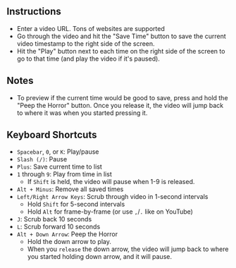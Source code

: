 ## Instructions

- Enter a video URL. Tons of websites are supported
- Go through the video and hit the "Save Time" button to save the current video timestamp to the right side of the screen.
- Hit the "Play" button next to each time on the right side of the screen to go to that time (and play the video if it's paused).

## Notes

- To preview if the current time would be good to save, press and hold the "Peep the Horror" button. Once you release it, the video will jump back to where it was when you started pressing it.

## Keyboard Shortcuts

- `Spacebar`, `0`, or `K`: Play/pause
- `Slash (/)`: Pause
- `Plus`: Save current time to list
- `1` through `9`: Play from time in list
  - If `Shift` is held, the video will pause when 1-9 is released.
- `Alt + Minus`: Remove all saved times
- `Left/Right Arrow Keys`: Scrub through video in 1-second intervals
  - Hold `Shift` for 5-second intervals
  - Hold `Alt` for frame-by-frame (or use `,`/`.` like on YouTube)
- `J`: Scrub back 10 seconds
- `L`: Scrub forward 10 seconds
- `Alt + Down Arrow`: Peep the Horror
  - Hold the down arrow to play.
  - When you `release` the down arrow, the video will jump back to where you started holding down arrow, and it will pause.

